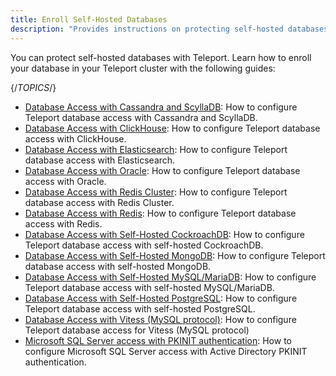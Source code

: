 ```yaml
---
title: Enroll Self-Hosted Databases
description: "Provides instructions on protecting self-hosted databases in your infrastructure with Teleport."
---
```


You can protect self-hosted databases with Teleport. Learn how to enroll your
database in your Teleport cluster with the following guides:

{/*TOPICS*/}

- [Database Access with Cassandra and ScyllaDB](cassandra-self-hosted.mdx): How to configure Teleport database access with Cassandra and ScyllaDB.
- [Database Access with ClickHouse](clickhouse-self-hosted.mdx): How to configure Teleport database access with ClickHouse.
- [Database Access with Elasticsearch](elastic.mdx): How to configure Teleport database access with Elasticsearch.
- [Database Access with Oracle](oracle-self-hosted.mdx): How to configure Teleport database access with Oracle.
- [Database Access with Redis Cluster](redis-cluster.mdx): How to configure Teleport database access with Redis Cluster.
- [Database Access with Redis](redis.mdx): How to configure Teleport database access with Redis.
- [Database Access with Self-Hosted CockroachDB](cockroachdb-self-hosted.mdx): How to configure Teleport database access with self-hosted CockroachDB.
- [Database Access with Self-Hosted MongoDB](mongodb-self-hosted.mdx): How to configure Teleport database access with self-hosted MongoDB.
- [Database Access with Self-Hosted MySQL/MariaDB](mysql-self-hosted.mdx): How to configure Teleport database access with self-hosted MySQL/MariaDB.
- [Database Access with Self-Hosted PostgreSQL](postgres-self-hosted.mdx): How to configure Teleport database access with self-hosted PostgreSQL.
- [Database Access with Vitess (MySQL protocol)](vitess.mdx): How to configure Teleport database access for Vitess (MySQL protocol)
- [Microsoft SQL Server access with PKINIT authentication](sql-server-ad-pkinit.mdx): How to configure Microsoft SQL Server access with Active Directory PKINIT authentication.
